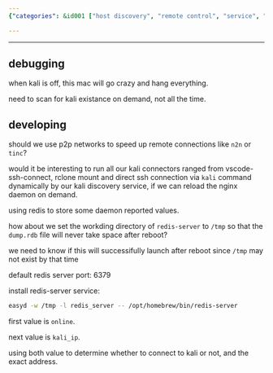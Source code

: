```yaml
---
{"categories": &id001 ["host discovery", "remote control", "service", "system manage"], "category": "Troubleshooting", "date": "2022-08-11 16:16:47", "description": "This article provides a comprehensive guide on troubleshooting Kali Linux on MacOS, covering various topics such as offline debugging, utilizing Peer-to-Peer (P2P) networks to improve connection speed, using dynamic connectors, storing Redis values, and setting the Redis working directory to optimize disk space utilization.", "tags": *id001, "title": "the kali command on macos"}

---
```


------

## debugging

when kali is off, this mac will go crazy and hang everything.

need to scan for kali existance on demand, not all the time.

## developing

should we use p2p networks to speed up remote connections like `n2n` or `tinc`?

would it be interesting to run all our kali connectors ranged from vscode-ssh-connect, rclone mount and direct ssh connection via `kali` command dynamically by our kali discovery service, if we can reload the nginx daemon on demand.

using redis to store some daemon reported values.

how about we set the workding directory of `redis-server` to `/tmp` so that the `dump.rdb` file will never take space after reboot?

we need to know if this will successifully launch after reboot since `/tmp` may not exist by that time

default redis server port: 6379

install redis-server service:

```bash
easyd -w /tmp -l redis_server -- /opt/homebrew/bin/redis-server

```

first value is `online`.

next value is `kali_ip`.

using both value to determine whether to connect to kali or not, and the exact address.

